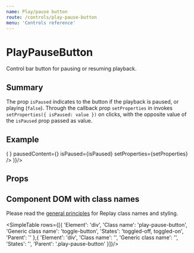 ```yaml
---
name: Play/pause button
route: /controls/play-pause-button
menu: 'Controls reference'
---
```



# PlayPauseButton

Control bar button for pausing or resuming playback. 

## Summary

The prop `isPaused` indicates to the button if the playback is paused, or playing (`false`). Through the callback prop `setProperties` in invokes `setProperties({ isPaused: value })` on clicks, with the opposite value of the `isPaused` prop passed as value.

## Example

<Playground>
  <ShowCase render={({ setProperties, isPaused }) => (
    <PlayPauseButton playingContent={<Pause/>} pausedContent={<Play/>} isPaused={isPaused} setProperties={setProperties} />
  )}/>
</Playground>

## Props

<PropsTable of={PlayPauseButton} />

<Footnote/>

## Component DOM with class names

Please read the [general principles](/custom-replay/skins-styles) for Replay class names and styling.

<SimpleTable rows={[{ 
  'Element': 'div',
  'Class name': 'play-pause-button',
  'Generic class name': 'toggle-button',
  'States': 'toggled-off, toggled-on',
  'Parent': ''
},{
  'Element': 'div',
  'Class name': '',
  'Generic class name': '',
  'States': '',
  'Parent': '.play-pause-button'
}]}/>


